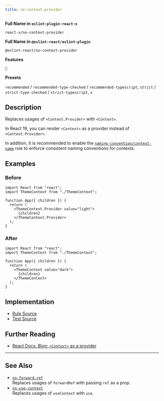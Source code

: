 ```yaml
---
title: no-context-provider
---
```


**Full Name in `eslint-plugin-react-x`**

```plain copy
react-x/no-context-provider
```

**Full Name in `@eslint-react/eslint-plugin`**

```plain copy
@eslint-react/no-context-provider
```

**Features**

`🔄`

**Presets**

`recommended` / `recommended-type-checked` / `recommended-typescript`, `strict` / `strict-type-checked` / `strict-typescript`, `x`
## Description

Replaces usages of `<Context.Provider>` with `<Context>`.

In React 19, you can render `<Context>` as a provider instead of `<Context.Provider>`.

In addition, it is recommended to enable the [`naming-convention/context-name`](./naming-convention-context-name) rule to enforce consistent naming conventions for contexts.

## Examples

### Before

```tsx
import React from "react";
import ThemeContext from "./ThemeContext";

function App({ children }) {
  return (
    <ThemeContext.Provider value="light">
      {children}
    </ThemeContext.Provider>
  );
}
```

### After

```tsx
import React from "react";
import ThemeContext from "./ThemeContext";

function App({ children }) {
  return (
    <ThemeContext value="dark">
      {children}
    </ThemeContext>
  );
}
```

## Implementation

- [Rule Source](https://github.com/Rel1cx/eslint-react/tree/main/packages/plugins/eslint-plugin-react-x/src/rules/no-context-provider.ts)
- [Test Source](https://github.com/Rel1cx/eslint-react/tree/main/packages/plugins/eslint-plugin-react-x/src/rules/no-context-provider.spec.ts)

## Further Reading

- [React Docs: Blog: `<Context>` as a provider](https://react.dev/blog/2024/12/05/react-19#context-as-a-provider)

---

## See Also

- [`no-forward-ref`](./no-forward-ref)\
  Replaces usages of `forwardRef` with passing `ref` as a prop.
- [`no-use-context`](./no-use-context)\
  Replaces usages of `useContext` with `use`.
